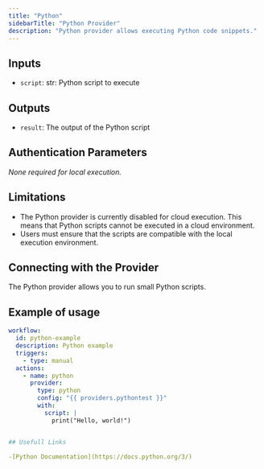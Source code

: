 ```yaml
---
title: "Python"
sidebarTitle: "Python Provider"
description: "Python provider allows executing Python code snippets."
---
```


## Inputs

- `script`: str: Python script to execute

## Outputs

- `result`: The output of the Python script

## Authentication Parameters

_None required for local execution._

## Limitations

- The Python provider is currently disabled for cloud execution. This means that Python scripts cannot be executed in a cloud environment.
- Users must ensure that the scripts are compatible with the local execution environment.

## Connecting with the Provider

The Python provider allows you to run small Python scripts. 

## Example of usage

```yaml
workflow:
  id: python-example
  description: Python example
  triggers:
    - type: manual
  actions:
    - name: python
      provider:
        type: python
        config: "{{ providers.pythontest }}"
        with:
          script: |
            print("Hello, world!")


## Usefull Links

-[Python Documentation](https://docs.python.org/3/)